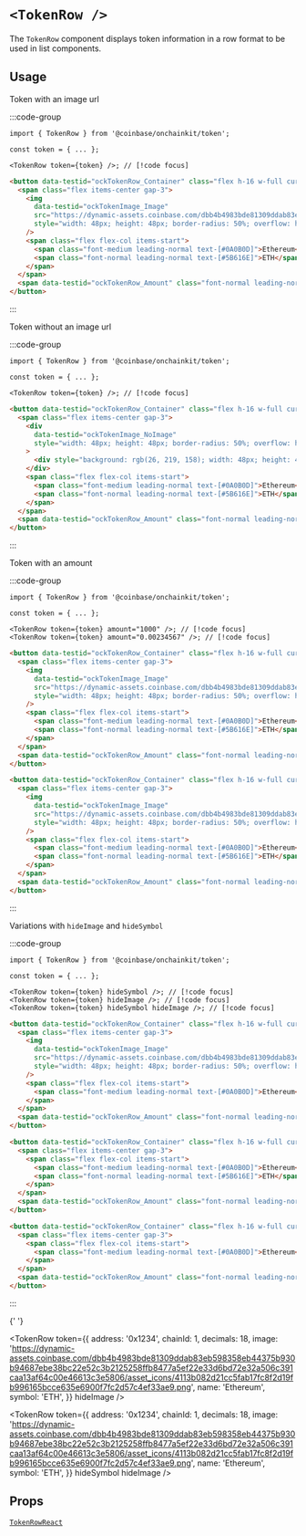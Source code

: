 
# `<TokenRow />`

The `TokenRow` component displays token information in a row format to be used in list components.

## Usage

Token with an image url

:::code-group

```tsx [code]
import { TokenRow } from '@coinbase/onchainkit/token';

const token = { ... };

<TokenRow token={token} />; // [!code focus]
```

```html [return html]
<button data-testid="ockTokenRow_Container" class="flex h-16 w-full cursor-pointer items-center justify-between bg-white px-2 py-1 hover:bg-[#cacbce] active:bg-[#bfc1c3]">
  <span class="flex items-center gap-3">
    <img
      data-testid="ockTokenImage_Image"
      src="https://dynamic-assets.coinbase.com/dbb4b4983bde81309ddab83eb598358eb44375b930b94687ebe38bc22e52c3b2125258ffb8477a5ef22e33d6bd72e32a506c391caa13af64c00e46613c3e5806/asset_icons/4113b082d21cc5fab17fc8f2d19fb996165bcce635e6900f7fc2d57c4ef33ae9.png"
      style="width: 48px; height: 48px; border-radius: 50%; overflow: hidden;"
    />
    <span class="flex flex-col items-start">
      <span class="font-medium leading-normal text-[#0A0B0D]">Ethereum</span>
      <span class="font-normal leading-normal text-[#5B616E]">ETH</span>
    </span>
  </span>
  <span data-testid="ockTokenRow_Amount" class="font-normal leading-normal text-[#5B616E]"></span>
</button>
```

:::

<App>
  <TokenRow
    token={{
      address: '0x1234',
      chainId: 1,
      decimals: 18,
      image:
        'https://dynamic-assets.coinbase.com/dbb4b4983bde81309ddab83eb598358eb44375b930b94687ebe38bc22e52c3b2125258ffb8477a5ef22e33d6bd72e32a506c391caa13af64c00e46613c3e5806/asset_icons/4113b082d21cc5fab17fc8f2d19fb996165bcce635e6900f7fc2d57c4ef33ae9.png',
      name: 'Ethereum',
      symbol: 'ETH',
    }}
  />
</App>

Token without an image url

:::code-group

```tsx [code]
import { TokenRow } from '@coinbase/onchainkit/token';

const token = { ... };

<TokenRow token={token} />; // [!code focus]
```

```html [return html]
<button data-testid="ockTokenRow_Container" class="flex h-16 w-full cursor-pointer items-center justify-between bg-white px-2 py-1 hover:bg-[#cacbce] active:bg-[#bfc1c3]">
  <span class="flex items-center gap-3">
    <div
      data-testid="ockTokenImage_NoImage"
      style="width: 48px; height: 48px; border-radius: 50%; overflow: hidden;"
    >
      <div style="background: rgb(26, 219, 158); width: 48px; height: 48px;"></div>
    </div>
    <span class="flex flex-col items-start">
      <span class="font-medium leading-normal text-[#0A0B0D]">Ethereum</span>
      <span class="font-normal leading-normal text-[#5B616E]">ETH</span>
    </span>
  </span>
  <span data-testid="ockTokenRow_Amount" class="font-normal leading-normal text-[#5B616E]">1,000.00</span>
</button>
```

:::

<App>
  <TokenRow
    token={{
      address: '0x1234',
      chainId: 1,
      decimals: 18,
      image: null,
      name: 'Ethereum',
      symbol: 'ETH',
    }}
    amount="1000.00234"
  />
</App>

Token with an amount

:::code-group

```tsx [code]
import { TokenRow } from '@coinbase/onchainkit/token';

const token = { ... };

<TokenRow token={token} amount="1000" />; // [!code focus]
<TokenRow token={token} amount="0.00234567" />; // [!code focus]
```

```html [return html]
<button data-testid="ockTokenRow_Container" class="flex h-16 w-full cursor-pointer items-center justify-between bg-white px-2 py-1 hover:bg-[#cacbce] active:bg-[#bfc1c3]">
  <span class="flex items-center gap-3">
    <img
      data-testid="ockTokenImage_Image"
      src="https://dynamic-assets.coinbase.com/dbb4b4983bde81309ddab83eb598358eb44375b930b94687ebe38bc22e52c3b2125258ffb8477a5ef22e33d6bd72e32a506c391caa13af64c00e46613c3e5806/asset_icons/4113b082d21cc5fab17fc8f2d19fb996165bcce635e6900f7fc2d57c4ef33ae9.png"
      style="width: 48px; height: 48px; border-radius: 50%; overflow: hidden;"
    />
    <span class="flex flex-col items-start">
      <span class="font-medium leading-normal text-[#0A0B0D]">Ethereum</span>
      <span class="font-normal leading-normal text-[#5B616E]">ETH</span>
    </span>
  </span>
  <span data-testid="ockTokenRow_Amount" class="font-normal leading-normal text-[#5B616E]">1,000.00</span>
</button>

<button data-testid="ockTokenRow_Container" class="flex h-16 w-full cursor-pointer items-center justify-between bg-white px-2 py-1 hover:bg-[#cacbce] active:bg-[#bfc1c3]">
  <span class="flex items-center gap-3">
    <img
      data-testid="ockTokenImage_Image"
      src="https://dynamic-assets.coinbase.com/dbb4b4983bde81309ddab83eb598358eb44375b930b94687ebe38bc22e52c3b2125258ffb8477a5ef22e33d6bd72e32a506c391caa13af64c00e46613c3e5806/asset_icons/4113b082d21cc5fab17fc8f2d19fb996165bcce635e6900f7fc2d57c4ef33ae9.png"
      style="width: 48px; height: 48px; border-radius: 50%; overflow: hidden;"
    />
    <span class="flex flex-col items-start">
      <span class="font-medium leading-normal text-[#0A0B0D]">Ethereum</span>
      <span class="font-normal leading-normal text-[#5B616E]">ETH</span>
    </span>
  </span>
  <span data-testid="ockTokenRow_Amount" class="font-normal leading-normal text-[#5B616E]">0.00235</span>
</button>
```

:::

<App>
  <TokenRow
    token={{
      address: '0x1234',
      chainId: 1,
      decimals: 18,
      image:
        'https://dynamic-assets.coinbase.com/dbb4b4983bde81309ddab83eb598358eb44375b930b94687ebe38bc22e52c3b2125258ffb8477a5ef22e33d6bd72e32a506c391caa13af64c00e46613c3e5806/asset_icons/4113b082d21cc5fab17fc8f2d19fb996165bcce635e6900f7fc2d57c4ef33ae9.png',
      name: 'Ethereum',
      symbol: 'ETH',
    }}
    amount="1000"
  />
  <TokenRow
    token={{
      address: '0x1234',
      chainId: 1,
      decimals: 18,
      image:
        'https://dynamic-assets.coinbase.com/dbb4b4983bde81309ddab83eb598358eb44375b930b94687ebe38bc22e52c3b2125258ffb8477a5ef22e33d6bd72e32a506c391caa13af64c00e46613c3e5806/asset_icons/4113b082d21cc5fab17fc8f2d19fb996165bcce635e6900f7fc2d57c4ef33ae9.png',
      name: 'Ethereum',
      symbol: 'ETH',
    }}
    amount="0.00234567"
  />
</App>

Variations with `hideImage` and `hideSymbol`

:::code-group

```tsx [code]
import { TokenRow } from '@coinbase/onchainkit/token';

const token = { ... };

<TokenRow token={token} hideSymbol />; // [!code focus]
<TokenRow token={token} hideImage />; // [!code focus]
<TokenRow token={token} hideSymbol hideImage />; // [!code focus]
```

```html [return html]
<button data-testid="ockTokenRow_Container" class="flex h-16 w-full cursor-pointer items-center justify-between bg-white px-2 py-1 hover:bg-[#cacbce] active:bg-[#bfc1c3]">
  <span class="flex items-center gap-3">
    <img
      data-testid="ockTokenImage_Image"
      src="https://dynamic-assets.coinbase.com/dbb4b4983bde81309ddab83eb598358eb44375b930b94687ebe38bc22e52c3b2125258ffb8477a5ef22e33d6bd72e32a506c391caa13af64c00e46613c3e5806/asset_icons/4113b082d21cc5fab17fc8f2d19fb996165bcce635e6900f7fc2d57c4ef33ae9.png"
      style="width: 48px; height: 48px; border-radius: 50%; overflow: hidden;"
    />
    <span class="flex flex-col items-start">
      <span class="font-medium leading-normal text-[#0A0B0D]">Ethereum</span>
    </span>
  </span>
  <span data-testid="ockTokenRow_Amount" class="font-normal leading-normal text-[#5B616E]"></span>
</button>

<button data-testid="ockTokenRow_Container" class="flex h-16 w-full cursor-pointer items-center justify-between bg-white px-2 py-1 hover:bg-[#cacbce] active:bg-[#bfc1c3]">
  <span class="flex items-center gap-3">
    <span class="flex flex-col items-start">
      <span class="font-medium leading-normal text-[#0A0B0D]">Ethereum</span>
      <span class="font-normal leading-normal text-[#5B616E]">ETH</span>
    </span>
  </span>
  <span data-testid="ockTokenRow_Amount" class="font-normal leading-normal text-[#5B616E]"></span>
</button>

<button data-testid="ockTokenRow_Container" class="flex h-16 w-full cursor-pointer items-center justify-between bg-white px-2 py-1 hover:bg-[#cacbce] active:bg-[#bfc1c3]">
  <span class="flex items-center gap-3">
    <span class="flex flex-col items-start">
      <span class="font-medium leading-normal text-[#0A0B0D]">Ethereum</span>
    </span>
  </span>
  <span data-testid="ockTokenRow_Amount" class="font-normal leading-normal text-[#5B616E]"></span>
</button>
```

:::

<App>
  <TokenRow
    token={{
      address: '0x1234',
      chainId: 1,
      decimals: 18,
      image:
        'https://dynamic-assets.coinbase.com/dbb4b4983bde81309ddab83eb598358eb44375b930b94687ebe38bc22e52c3b2125258ffb8477a5ef22e33d6bd72e32a506c391caa13af64c00e46613c3e5806/asset_icons/4113b082d21cc5fab17fc8f2d19fb996165bcce635e6900f7fc2d57c4ef33ae9.png',
      name: 'Ethereum',
      symbol: 'ETH',
    }}
    hideSymbol
  />

{' '}

<TokenRow
  token={{
    address: '0x1234',
    chainId: 1,
    decimals: 18,
    image:
      'https://dynamic-assets.coinbase.com/dbb4b4983bde81309ddab83eb598358eb44375b930b94687ebe38bc22e52c3b2125258ffb8477a5ef22e33d6bd72e32a506c391caa13af64c00e46613c3e5806/asset_icons/4113b082d21cc5fab17fc8f2d19fb996165bcce635e6900f7fc2d57c4ef33ae9.png',
    name: 'Ethereum',
    symbol: 'ETH',
  }}
  hideImage
/>

  <TokenRow
    token={{
      address: '0x1234',
      chainId: 1,
      decimals: 18,
      image:
        'https://dynamic-assets.coinbase.com/dbb4b4983bde81309ddab83eb598358eb44375b930b94687ebe38bc22e52c3b2125258ffb8477a5ef22e33d6bd72e32a506c391caa13af64c00e46613c3e5806/asset_icons/4113b082d21cc5fab17fc8f2d19fb996165bcce635e6900f7fc2d57c4ef33ae9.png',
      name: 'Ethereum',
      symbol: 'ETH',
    }}
    hideSymbol
    hideImage
  />
</App>

## Props

[`TokenRowReact`](/token/types#tokenrowreact)
